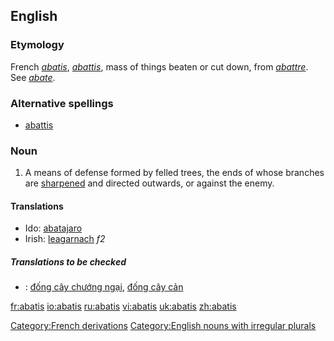 {{wikisource1911Enc|Abatis}}
==English==
===Etymology===

French ''[[#French|abatis]]'', ''[[abattis#French|abattis]]'', mass of things beaten or cut down, from ''[[abattre]]''. See ''[[abate]]''.

===Alternative spellings===
*[[abattis]]

===Noun===

{{en-noun|'''abatis '''or''' [[abatises]]'''}}

#A means of defense formed by felled trees, the ends of whose branches are [[sharpened]] and directed outwards, or against the enemy.

====Translations====
*Ido: [[abatajaro]]
*Irish: [[leagarnach]] ''f2''

=====Translations to be checked=====
{{checktrans}}
*{{ttbc|Vietnamese}}: [[đống cây chướng ngại]], [[đống cây cản]]

[[Category:French derivations]]
[[Category:English nouns with irregular plurals]]

[[fr:abatis]]
[[io:abatis]]
[[ru:abatis]]
[[vi:abatis]]
[[uk:abatis]]
[[zh:abatis]]